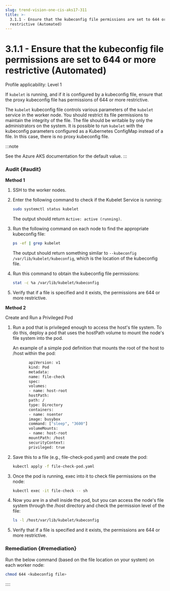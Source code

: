 ```yaml
---
slug: trend-vision-one-cis-aks17-311
title: >-
  3.1.1 - Ensure that the kubeconfig file permissions are set to 644 or more
  restrictive (Automated)
---
```

# 3.1.1 - Ensure that the kubeconfig file permissions are set to 644 or more restrictive (Automated)

Profile applicability: Level 1

If `kubelet` is running, and if it is configured by a kubeconfig file, ensure that the proxy kubeconfig file has permissions of 644 or more restrictive.

The `kubelet` kubeconfig file controls various parameters of the `kubelet` service in the worker node. You should restrict its file permissions to maintain the integrity of the file. The file should be writable by only the administrators on the system. It is possible to run `kubelet` with the kubeconfig parameters configured as a Kubernetes ConfigMap instead of a file. In this case, there is no proxy kubeconfig file.

:::note

See the Azure AKS documentation for the default value.
:::

### Audit {#audit}

**Method 1**

1.  SSH to the worker nodes.

2.  Enter the following command to check if the Kubelet Service is running:

    ```bash
    sudo systemctl status kubelet
    ```

    The output should return `Active: active (running)`.

3.  Run the following command on each node to find the appropriate kubeconfig file:

    ```bash
    ps -ef | grep kubelet
    ```

    The output should return something similar to `--kubeconfig /var/lib/kubelet/kubeconfig`, which is the location of the kubeconfig file.

4.  Run this command to obtain the kubeconfig file permissions:

    ```bash
    stat -c %a /var/lib/kubelet/kubeconfig
    ```

5.  Verify that if a file is specified and it exists, the permissions are 644 or more restrictive.

**Method 2**

Create and Run a Privileged Pod

1.  Run a pod that is privileged enough to access the host's file system. To do this, deploy a pod that uses the hostPath volume to mount the node's file system into the pod.

    An example of a simple pod definition that mounts the root of the host to /host within the pod:

    ```bash
           apiVersion: v1
           kind: Pod
           metadata:
           name: file-check
           spec:
           volumes:
           - name: host-root
           hostPath:
           path: /
           type: Directory
           containers:
           - name: nsenter
           image: busybox
           command: ["sleep", "3600"]
           volumeMounts:
           - name: host-root
           mountPath: /host
           securityContext:
           privileged: true

    ```

2.  Save this to a file (e.g., file-check-pod.yaml) and create the pod:

    ```bash
    kubectl apply -f file-check-pod.yaml
    ```

3.  Once the pod is running, exec into it to check file permissions on the node:

    ```bash
    kubectl exec -it file-check -- sh
    ```

4.  Now you are in a shell inside the pod, but you can access the node's file system through the /host directory and check the permission level of the file:

    ```bash
    ls -l /host/var/lib/kubelet/kubeconfig
    ```

5.  Verify that if a file is specified and it exists, the permissions are 644 or more restrictive.

### Remediation {#remediation}

Run the below command (based on the file location on your system) on each worker node:

```bash
chmod 644 <kubeconfig file>
```
::::
